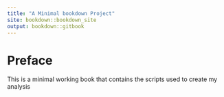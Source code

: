 ```yaml
---
title: "A Minimal bookdown Project"
site: bookdown::bookdown_site
output: bookdown::gitbook
---
```


<!-- This book can be rendered with the following command `knit_with_parameters("~/R/template_Rproject/docs/index.Rmd")` or by using the knit button above in the RStudio -->

# Preface {-}

This is a minimal working book that contains the scripts used to create my analysis